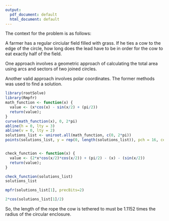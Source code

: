 ---
output:
  pdf_document: default
  html_document: default
---
The context for the problem is as follows:

A farmer has a regular circiular field filled with grass.
If he ties a cow to the edge of the circle, how long does the lead
have to be in order for the cow to eat exactly half of the field.

One approach involves a geometric approach of calculating the total area
using arcs and sectors of two joined circles.

Another valid approach involves polar coordinates. The former methods was 
used to find a solution.
```{r}
library(rootSolve)
library(Rmpfr)
math_function <- function(x) {
  value <- (x*cos(x) - sin(x/2) + (pi/2))
  return(value);
}
curve(math_function(x), 0, 2*pi)
abline(h = 0, lty = 3)
abline(v = 0, lty = 2)
solutions_list <- uniroot.all(math_function, c(0, 2*pi))
points(solutions_list, y = rep(0, length(solutions_list)), pch = 16, cex = 1)


check_function <- function(x) {
  value <- (2*x*cos(x/2)*cos(x/2)) + (pi/2) - (x) - (sin(x/2))
  return(value);
}

check_function(solutions_list)
solutions_list

mpfr(solutions_list[1], precBits=2)

2*cos(solutions_list[1]/2)
```


So, the length of the rope the cow is tethered to must be 1.1152 times the radius of
the circular enclosure.